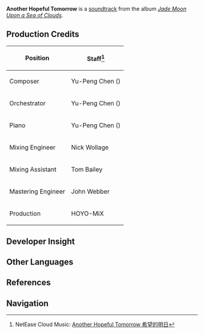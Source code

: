 {{Soundtrack Infobox
|title          =
|image          = Jade Moon Upon a Sea of Clouds.png
|album          = Jade Moon Upon a Sea of Clouds
|disc           = 1
|number         = 28
|featured       =
|featured2      =
|featured3      =
|featured_disc  =
|featured_disc2 =
|featured_disc3 =
|youtube_id     = t1O7LpOTBfM
|youtube_time   = 2238
|spotify_id     = 2mrb4EhwdH1pcYUCPR73oa
|played_in      = Liyue; Cool Isle
|during         = [[Liyue]] (Day), [[Cool Isle]] (Day)
|domain         =
|previous       = Plain of Nostalgia
|next           = This Little Light of Mine
}}
'''Another Hopeful Tomorrow''' is a [[soundtrack]] from the album ''[[Jade Moon Upon a Sea of Clouds]]''.

==Production Credits==
{| class="wikitable" style="text-align:left; height:0.5em"
! Position
! Staff<ref>NetEase Cloud Music: [https://music.163.com/#/song?id=1492275686 Another Hopeful Tomorrow 希望的明日]</ref>
|-
! Composer
| Yu-Peng Chen ({{zh|陈致逸}})
|-
! Orchestrator
| Yu-Peng Chen ({{zh|陈致逸}})
|-
! Piano
| Yu-Peng Chen ({{zh|陈致逸}})
|-
! Mixing Engineer
| Nick Wollage
|-
! Mixing Assistant
| Tom Bailey
|-
! Mastering Engineer
| John Webber
|-
! Production
| HOYO-MiX
|}

==Developer Insight==
{{See also|Jade Moon Upon a Sea of Clouds/Background}}
{{Transclude|Soundtrack/Background|VGMOLiyue|section=1}}

==Other Languages==
{{Other Languages
|en      = Another Hopeful Tomorrow
|zhs     = 希望的明日
|zhs_rm  = Xīwàng de Míngrì
|zht     = 希望的明日
|zht_rm  = Xīwàng de Míngrì
|zh_tl   = Tomorrow's Hope
|ja      = 明日の希望
|ja_rm   = Ashita no Kibou{{Assumed}}
|ja_tl   = Tomorrow's Hope
}}

==References==
{{Reflist}}

==Navigation==
{{Soundtrack Navbox|Jade Moon Upon a Sea of Clouds}}